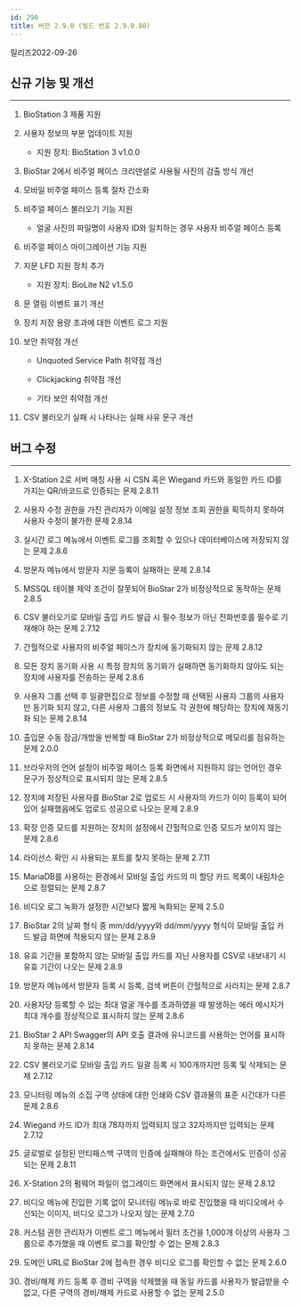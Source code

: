 ```yaml
---
id: 290
title: 버전 2.9.0 (빌드 번호 2.9.0.80)
---
```


릴리즈<Separator/>2022-09-26

## 신규 기능 및 개선

---

1. BioStation 3 제품 지원

1. 사용자 정보의 부분 업데이트 지원

    * 지원 장치: BioStation 3 v1.0.0

1. BioStar 2에서 비주얼 페이스 크리덴셜로 사용될 사진의 검출 방식 개선

1. 모바일 비주얼 페이스 등록 절차 간소화

1. 비주얼 페이스 불러오기 기능 지원

    * 얼굴 사진의 파일명이 사용자 ID와 일치하는 경우 사용자 비주얼 페이스 등록

1. 비주얼 페이스 마이그레이션 기능 지원

1. 지문 LFD 지원 장치 추가

    * 지원 장치: BioLite N2 v1.5.0

1. 문 열림 이벤트 표기 개선

1. 장치 저장 용량 초과에 대한 이벤트 로그 지원

1. 보안 취약점 개선

    * Unquoted Service Path 취약점 개선

    * Clickjacking 취약점 개선

    * 기타 보안 취약점 개선

1. CSV 불러오기 실패 시 나타나는 실패 사유 문구 개선

## 버그 수정

---

<BugLists>

1. X-Station 2로 서버 매칭 사용 시 CSN 혹은 Wiegand 카드와 동일한 카드 ID를 가지는 QR/바코드로 인증되는 문제 <Badge>2.8.11</Badge>

1. 사용자 수정 권한을 가진 관리자가 이메일 설정 정보 조회 권한을 획득하지 못하여 사용자 수정이 불가한 문제 <Badge>2.8.14</Badge>

1. 실시간 로그 메뉴에서 이벤트 로그를 조회할 수 있으나 데이터베이스에 저장되지 않는 문제 <Badge>2.8.6</Badge>

1. 방문자 메뉴에서 방문자 지문 등록이 실패하는 문제 <Badge>2.8.14</Badge>

1. MSSQL 테이블 제약 조건이 잘못되어 BioStar 2가 비정상적으로 동작하는 문제 <Badge>2.8.5</Badge>

1. CSV 불러오기로 모바일 출입 카드 발급 시 필수 정보가 아닌 전화번호를 필수로 기재해야 하는 문제 <Badge>2.7.12</Badge>

1. 간헐적으로 사용자의 비주얼 페이스가 장치에 동기화되지 않는 문제 <Badge>2.8.12</Badge>

1. 모든 장치 동기화 사용 시 특정 장치의 동기화가 실패하면 동기화하지 않아도 되는 장치에 사용자를 전송하는 문제 <Badge>2.8.6</Badge>

1. 사용자 그룹 선택 후 일괄편집으로 정보를 수정할 때 선택된 사용자 그룹의 사용자만 동기화 되지 않고, 다른 사용자 그룹의 정보도 각 권한에 해당하는 장치에 재동기화 되는 문제 <Badge>2.8.14</Badge>

1. 출입문 수동 잠금/개방을 반복할 때 BioStar 2가 비정상적으로 메모리를 점유하는 문제 <Badge>2.0.0</Badge>

1. 브라우저의 언어 설정이 비주얼 페이스 등록 화면에서 지원하지 않는 언어인 경우 문구가 정상적으로 표시되지 않는 문제 <Badge>2.8.5</Badge>

1. 장치에 저장된 사용자를 BioStar 2로 업로드 시 사용자의 카드가 이미 등록이 되어있어 실패했음에도 업로드 성공으로 나오는 문제 <Badge>2.8.9</Badge>

1. 확장 인증 모드를 지원하는 장치의 설정에서 간헐적으로 인증 모드가 보이지 않는 문제 <Badge>2.8.6</Badge>

1. 라이선스 확인 시 사용되는 포트를 찾지 못하는 문제 <Badge>2.7.11</Badge>

1. MariaDB를 사용하는 환경에서 모바일 출입 카드의 미 할당 카드 목록이 내림차순으로 정렬되는 문제 <Badge>2.8.7</Badge>

1. 비디오 로그 녹화가 설정한 시간보다 짧게 녹화되는 문제 <Badge>2.5.0</Badge>

1. BioStar 2의 날짜 형식 중 mm/dd/yyyy와 dd/mm/yyyy 형식이 모바일 출입 카드 발급 화면에 적용되지 않는 문제 <Badge>2.8.9</Badge>

1. 유효 기간을 포함하지 않는 모바일 출입 카드를 지닌 사용자를 CSV로 내보내기 시 유효 기간이 나오는 문제 <Badge>2.8.9</Badge>

1. 방문자 메뉴에서 방문자 등록 시 등록, 검색 버튼이 간헐적으로 사라지는 문제 <Badge>2.8.7</Badge>

1. 사용자당 등록할 수 있는 최대 얼굴 개수를 초과하였을 때 발생하는 에러 메시지가 최대 개수를 정상적으로 표시하지 않는 문제 <Badge>2.8.6</Badge>

1. BioStar 2 API Swagger의 API 호출 결과에 유니코드를 사용하는 언어를 표시하지 못하는 문제 <Badge>2.8.14</Badge>

1. CSV 불러오기로 모바일 출입 카드 일괄 등록 시 100개까지만 등록 및 삭제되는 문제 <Badge>2.7.12</Badge>

1. 모니터링 메뉴의 소집 구역 상태에 대한 인쇄와 CSV 결과물의 표준 시간대가 다른 문제 <Badge>2.8.6</Badge>

1. Wiegand 카드 ID가 최대 78자까지 입력되지 않고 32자까지만 입력되는 문제 <Badge>2.7.12</Badge>

1. 글로벌로 설정된 안티패스백 구역의 인증에 실패해야 하는 조건에서도 인증이 성공되는 문제 <Badge>2.8.11</Badge>

1. X-Station 2의 펌웨어 파일이 업그레이드 화면에서 표시되지 않는 문제 <Badge>2.8.12</Badge>

1. 비디오 메뉴에 진입한 기록 없이 모니터링 메뉴로 바로 진입했을 때 비디오에서 수신되는 이미지, 비디오 로그가 나오지 않는 문제 <Badge>2.7.0</Badge>

1. 커스텀 권한 관리자가 이벤트 로그 메뉴에서 필터 조건을 1,000개 이상의 사용자 그룹으로 추가했을 때 이벤트 로그를 확인할 수 없는 문제 <Badge>2.8.3</Badge>

1. 도메인 URL로 BioStar 2에 접속한 경우 비디오 로그를 확인할 수 없는 문제 <Badge>2.6.0</Badge>

1. 경비/해제 카드 등록 후 경비 구역을 삭제했을 때 동일 카드를 사용자가 발급받을 수 없고, 다른 구역의 경비/해제 카드로 사용할 수 없는 문제 <Badge>2.5.0</Badge>

</BugLists>